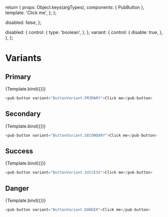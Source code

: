 
<Meta title="pub-button" component={PubButton} />

  return {
    props: Object.keys(argTypes),
    components: { PubButton },
    template: '<pub-button v-bind="$props">Click me</pub-button>',
  };
};

  disabled: false,
};

  disabled: {
    control: {
      type: 'boolean',
    },
  },
  variant: {
    control: {
      disable: true,
    },
  },
};

# Variants

## Primary

<Canvas>
  <Story
    name="Primary"
    args={{ ...commonArguments, variant: ButtonVariant.PRIMARY }}
    argTypes={commonArgTypes}
  >
    {Template.bind({})}
  </Story>
</Canvas>

```javascript
<pub-button variant="ButtonVariant.PRIMARY">Click me</pub-button>
```

<ArgsTable story="Primary" />

## Secondary

<Canvas>
  <Story
    name="Secondary"
    args={{ ...commonArguments, variant: ButtonVariant.SECONDARY }}
    argTypes={commonArgTypes}
  >
    {Template.bind({})}
  </Story>
</Canvas>

```javascript
<pub-button variant="ButtonVariant.SECONDARY">Click me</pub-button>
```

<ArgsTable story="Secondary" />

## Success

<Canvas>
  <Story
    name="Success"
    args={{ ...commonArguments, variant: ButtonVariant.SUCCESS }}
    argTypes={commonArgTypes}
  >
    {Template.bind({})}
  </Story>
</Canvas>

```javascript
<pub-button variant="ButtonVariant.SUCCESS">Click me</pub-button>
```

<ArgsTable story="Success" />

## Danger

<Canvas>
  <Story
    name="Danger"
    args={{ ...commonArguments, variant: ButtonVariant.DANGER }}
    argTypes={commonArgTypes}
  >
    {Template.bind({})}
  </Story>
</Canvas>

```javascript
<pub-button variant="ButtonVariant.DANGER">Click me</pub-button>
```

<ArgsTable story="Danger" />
